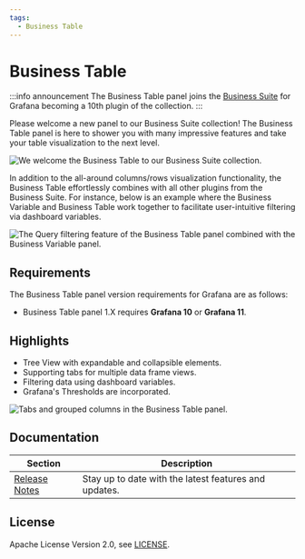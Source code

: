 ```yaml
---
tags:
  - Business Table
---
```



# Business Table

:::info announcement
The Business Table panel joins the [Business Suite](/plugins/) for Grafana becoming a 10th plugin of the collection.
:::

Please welcome a new panel to our Business Suite collection! The Business Table panel is here to shower you with many impressive features and take your table visualization to the next level.

<Image
  title="We welcome the Business Table to our Business Suite collection."
  src="/img/blog/2024-09-05-business-table-1.2.0/business-table.gif"
/>

In addition to the all-around columns/rows visualization functionality, the Business Table effortlessly combines with all other plugins from the Business Suite. For instance, below is an example where the Business Variable and Business Table work together to facilitate user-intuitive filtering via dashboard variables.

<Image
  title="The Query filtering feature of the Business Table panel combined with the Business Variable panel."
  src="/img/blog/2024-09-05-business-table-1.2.0/filtering-query-w-var.gif"
/>

## Requirements

The Business Table panel version requirements for Grafana are as follows:

- Business Table panel 1.X requires **Grafana 10** or **Grafana 11**.

## Highlights

- Tree View with expandable and collapsible elements.
- Supporting tabs for multiple data frame views.
- Filtering data using dashboard variables.
- Grafana's Thresholds are incorporated.

<Image
  title="Tabs and grouped columns in the Business Table panel."
  src="/img/plugins/business-table/groups.png"
/>

## Documentation

| Section                  | Description                                           |
| ------------------------ | ----------------------------------------------------- |
| [Release Notes](release) | Stay up to date with the latest features and updates. |

## License

Apache License Version 2.0, see [LICENSE](https://github.com/volkovlabs/business-table/blob/main/LICENSE).

<Feedback />
